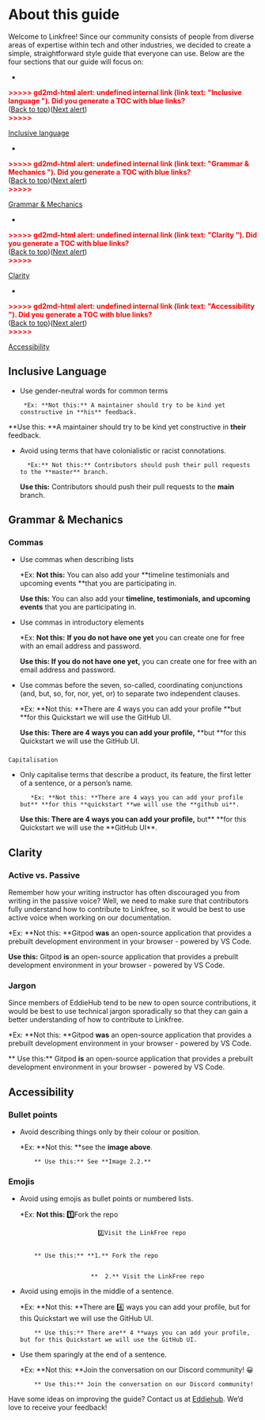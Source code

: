# About this guide

Welcome to Linkfree! Since our community consists of people from diverse areas of expertise within tech and other industries, we decided to create a simple, straightforward style guide that everyone can use. Below are the four sections that our guide will focus on:

-

<p id="gdcalert1" ><span style="color: red; font-weight: bold">>>>>>  gd2md-html alert: undefined internal link (link text: "Inclusive language "). Did you generate a TOC with blue links? </span><br/>(<a href="#">Back to top</a>)(<a href="#gdcalert2">Next alert</a>)<br/><span style="color: red; font-weight: bold">>>>>> </span></p>

[Inclusive language ](#heading=h.2sycgvhya3ps)

-

<p id="gdcalert2" ><span style="color: red; font-weight: bold">>>>>>  gd2md-html alert: undefined internal link (link text: "Grammar & Mechanics "). Did you generate a TOC with blue links? </span><br/>(<a href="#">Back to top</a>)(<a href="#gdcalert3">Next alert</a>)<br/><span style="color: red; font-weight: bold">>>>>> </span></p>

[Grammar & Mechanics ](#heading=h.bclky4nag32u)

-

<p id="gdcalert3" ><span style="color: red; font-weight: bold">>>>>>  gd2md-html alert: undefined internal link (link text: "Clarity "). Did you generate a TOC with blue links? </span><br/>(<a href="#">Back to top</a>)(<a href="#gdcalert4">Next alert</a>)<br/><span style="color: red; font-weight: bold">>>>>> </span></p>

[Clarity ](#heading=h.ieclz6909ctd)

-

<p id="gdcalert4" ><span style="color: red; font-weight: bold">>>>>>  gd2md-html alert: undefined internal link (link text: "Accessibility "). Did you generate a TOC with blue links? </span><br>(<a href="#">Back to top</a>)(<a href="#gdcalert5">Next alert</a>)<br/><span style="color: red; font-weight: bold">>>>>> </span></p>

[Accessibility ](#heading=h.iphc258mnrq7)

## Inclusive Language

- Use gender-neutral words for common terms

       *Ex: **Not this:** A maintainer should try to be kind yet constructive in **his** feedback.

**Use this: **A maintainer should try to be kind yet constructive in **their** feedback.

- Avoid using terms that have colonialistic or racist connotations.

        *Ex:** Not this:** Contributors should push their pull requests to the **master** branch.

  **Use this:** Contributors should push their pull requests to the **main** branch.

## Grammar & Mechanics

### Commas

- Use commas when describing lists

  \*Ex: **Not this:** You can also add your **timeline testimonials and upcoming events **that you are participating in.

  **Use this:** You can also add your **timeline, testimonials, and upcoming events** that you are participating in.

- Use commas in introductory elements

  \*Ex: **Not this:** **If you do not have one yet** you can create one for free with an email address and password.

  **Use this: If you do not have one yet,** you can create one for free with an email address and password.

- Use commas before the seven, so-called, coordinating conjunctions (and, but, so, for, nor, yet, or) to separate two independent clauses.

  \*Ex: **Not this: **There are 4 ways you can add your profile **but **for this Quickstart we will use the GitHub UI.

  **Use this: **There are 4 ways you can add your profile**,** **but **for this Quickstart we will use the GitHub UI.

###

    Capitalisation

- Only capitalise terms that describe a product, its feature, the first letter of a sentence, or a person’s name.

         *Ex: **Not this: **There are 4 ways you can add your profile but** **for this **quickstart **we will use the **github ui**.

  **Use this: **There are 4 ways you can add your profile**,** but\*\* **for this Quickstart we will use the **GitHub UI\*\*.

## Clarity

### Active vs. Passive

Remember how your writing instructor has often discouraged you from writing in the passive voice? Well, we need to make sure that contributors fully understand how to contribute to Linkfree, so it would be best to use active voice when working on our documentation.

\*Ex: **Not this: **Gitpod **was** an open-source application that provides a prebuilt development environment in your browser - powered by VS Code.

**Use this:** Gitpod **is** an open-source application that provides a prebuilt development environment in your browser - powered by VS Code.

### Jargon

Since members of EddieHub tend to be new to open source contributions, it would be best to use technical jargon sporadically so that they can gain a better understanding of how to contribute to Linkfree.

\*Ex: **Not this: **Gitpod **was** an open-source application that provides a prebuilt development environment in your browser - powered by VS Code.

** Use this:** Gitpod **is** an open-source application that provides a prebuilt development environment in your browser - powered by VS Code.

## Accessibility

### Bullet points

- Avoid describing things only by their colour or position.

  \*Ex: **Not this: **see the **image above**.

          ** Use this:** See **Image 2.2.**

### Emojis

- Avoid using emojis as bullet points or numbered lists.

  \*Ex: **Not this: 1️⃣**Fork the repo

                            2️⃣Visit the LinkFree repo


          ** Use this:** **1.** Fork the repo


                          **  2️.** Visit the LinkFree repo

- Avoid using emojis in the middle of a sentence.

  \*Ex: **Not this: **There are 4️⃣ ways you can add your profile, but for this Quickstart we will use the GitHub UI.

          ** Use this:** There are** 4 **ways you can add your profile, but for this Quickstart we will use the GitHub UI.

- Use them sparingly at the end of a sentence.

  \*Ex: **Not this: **Join the conversation on our Discord community! 😀

          ** Use this:** Join the conversation on our Discord community!

Have some ideas on improving the guide? Contact us at [Eddiehub](https://github.com/EddieHubCommunity). We’d love to receive your feedback!
